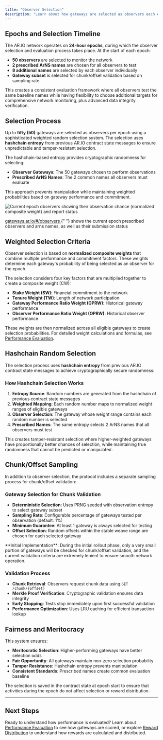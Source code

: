 ```yaml
---
title: "Observer Selection"
description: "Learn about how gateways are selected as observers each epoch and how ArNS names are chosen using weighted random selection and Hashchain entropy"
---
```


## Epochs and Selection Timeline

The AR.IO network operates on **24-hour epochs**, during which the observer selection and evaluation process takes place. At the start of each epoch:

- **50 observers** are selected to monitor the network
- **2 prescribed ArNS names** are chosen for all observers to test
- **8 additional names** are selected by each observer individually
- **Gateway subset** is selected for chunk/offset validation based on sampling rate

This creates a consistent evaluation framework where all observers test the same baseline names while having flexibility to choose additional targets for comprehensive network monitoring, plus advanced data integrity verification.

## Selection Process

Up to **fifty (50)** gateways are selected as observers per epoch using a sophisticated weighted random selection system. The selection uses **hashchain entropy** from previous AR.IO contract state messages to ensure unpredictable and tamper-resistant selection.

The hashchain-based entropy provides cryptographic randomness for selecting:

- **Observer Gateways**: The 50 gateways chosen to perform observations
- **Prescribed ArNS Names**: The 2 common names all observers must evaluate

This approach prevents manipulation while maintaining weighted probabilities based on gateway performance and commitment.

![Current epoch observers showing their observation chance (normalized composite weight) and report status](/observers.png)

<p
  style={{
    textAlign: "center",
    fontStyle: "italic",
    width: "80%",
    margin: "0.5rem auto",
  }}
>
  <a
    href="https://gateways.ar.io/#/observers"
    target="_blank"
    rel="noopener noreferrer"
  >
    gateways.ar.io/#/observers
  </a>{" "}
  shows the current epoch prescribed observers and arns names, as well as their
  submission status
</p>

## Weighted Selection Criteria

Observer selection is based on **normalized composite weights** that combine multiple performance and commitment factors. These weights determine each gateway's probability of being selected as an observer for the epoch.

The selection considers four key factors that are multiplied together to create a composite weight (CW):

- **Stake Weight (SW)**: Financial commitment to the network
- **Tenure Weight (TW)**: Length of network participation
- **Gateway Performance Ratio Weight (GPRW)**: Historical gateway performance
- **Observer Performance Ratio Weight (OPRW)**: Historical observer performance

These weights are then normalized across all eligible gateways to create selection probabilities. For detailed weight calculations and formulas, see [Performance Evaluation](/learn/oip/performance-evaluation).

## Hashchain Random Selection

The selection process uses **hashchain entropy** from previous AR.IO contract state messages to achieve cryptographically secure randomness:

### How Hashchain Selection Works

1. **Entropy Source**: Random numbers are generated from the hashchain of previous contract state messages
2. **Weighted Mapping**: Each random number maps to normalized weight ranges of eligible gateways
3. **Observer Selection**: The gateway whose weight range contains each random number is selected
4. **Prescribed Names**: The same entropy selects 2 ArNS names that all observers must test

This creates tamper-resistant selection where higher-weighted gateways have proportionally better chances of selection, while maintaining true randomness that cannot be predicted or manipulated.

## Chunk/Offset Sampling

In addition to observer selection, the protocol includes a separate sampling process for chunk/offset validation:

### Gateway Selection for Chunk Validation

- **Deterministic Selection**: Uses PRNG seeded with observation entropy to select gateway subset
- **Sampling Rate**: Configurable percentage of gateways tested per observation (default: 1%)
- **Minimum Guarantee**: At least 1 gateway is always selected for testing
- **Offset Selection**: Random offsets within the stable weave range are chosen for each selected gateway

<Callout type="info">
  **Initial Implementation**: During the initial rollout phase, only a very
  small portion of gateways will be checked for chunk/offset validation, and the
  current validation criteria are extremely lenient to ensure smooth network
  operation.
</Callout>

### Validation Process

- **Chunk Retrieval**: Observers request chunk data using `GET /chunk/{offset}`
- **Merkle Proof Verification**: Cryptographic validation ensures data integrity
- **Early Stopping**: Tests stop immediately upon first successful validation
- **Performance Optimization**: Uses LRU caching for efficient transaction lookup

## Fairness and Meritocracy

This system ensures:

- **Meritocratic Selection**: Higher-performing gateways have better selection odds
- **Fair Opportunity**: All gateways maintain non-zero selection probability
- **Tamper Resistance**: Hashchain entropy prevents manipulation
- **Consistent Standards**: Prescribed names create common evaluation baseline

The selection is saved in the contract state at epoch start to ensure that activities during the epoch do not affect selection or reward distribution.

---

## Next Steps

Ready to understand how performance is evaluated? Learn about [Performance Evaluation](/learn/oip/performance-evaluation) to see how gateways are scored, or explore [Reward Distribution](/learn/oip/reward-distribution) to understand how rewards are calculated and distributed.
